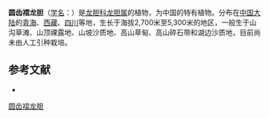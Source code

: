 {{Speciesbox
| name = 圆齿褶龙胆
| status = 
| status_system = 
| image =
| genus = Gentiana
| species = crenulato-truncata
| authority = (Marq.) T. N. Ho
}}

'''圆齿褶龙胆'''（[[学名|学名]]：{{lang|la|''Gentiana crenulato-truncata''}}）是[[龙胆科|龙胆科]][[龙胆属|龙胆属]]的植物，为中国的特有植物。分布在[[中国大陆|中国大陆]]的[[青海|青海]]、[[西藏|西藏]]、[[四川|四川]]等地，生长于海拔2,700米至5,300米的地区，一般生于山沟草滩、山顶祼露地、山坡沙质地、高山草甸、高山碎石带和湖边沙质地，目前尚未由人工引种栽培。

== 参考文献 ==
<div class="references-small">
* {{cite web| url =http://www.bioinfo.cn/db05/KmzwSpecies.php?action=view&id=9340| title =圆齿褶龙胆| work =《中国高等植物数据库全库》| publisher =中国科学院微生物研究所| author =昆明植物研究所| accessdate =2009-02-24| deadurl =yes| archiveurl =https://web.archive.org/web/20160305065820/http://www.bioinfo.cn/db05/KmzwSpecies.php?action=view&id=9340| archivedate =2016-03-05}}
</div>

[[Category:龙胆属|圆齿褶龙胆]]


{{植物小作品}}